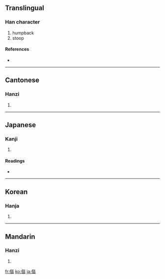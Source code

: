 {{also|伛}}
==Translingual==

===Han character===
{{Han char|rn=9|rad=人|as=11|sn=13|four=2121<sub>6</sub>|canj=人尸口口 (OSRR)}}

# humpback
# stoop

====References====
* {{Han ref|kx=0114.240|dkj=01020|dj=0244.010|hdz=10209.040|uh=50B4|ud=20660|bh=DCBA|bd=56506}}

----

==Cantonese==

===Hanzi===
{{yue-hanzi|jyut=|y=yu2|sim=伛}}

# {{defn|Cantonese}}

----

==Japanese==

===Kanji===
{{ja-kanji|grade=|rs=人11}}

# {{defn|Japanese}}

====Readings====
* {{ja-readings|on=[[う]] (u)|kun=[[かがむ]] (kagamu), [[せむし]] (semushi)}}

----

==Korean==

===Hanja===
{{ko-hanja|hangeul=구|rv=gu|mr=ku}}

# {{defn|Korean}}

----

==Mandarin==

===Hanzi===
{{cmn-hanzi|sim=伛|pin=[[jiāng]] ([[jiang1]]), [[yǔ]] ([[yu3]])|wg=chiang<sup>1</sup>, yü<sup>3</sup>}}

# {{defn|Mandarin}}

[[fr:傴]]
[[ko:傴]]
[[ja:傴]]